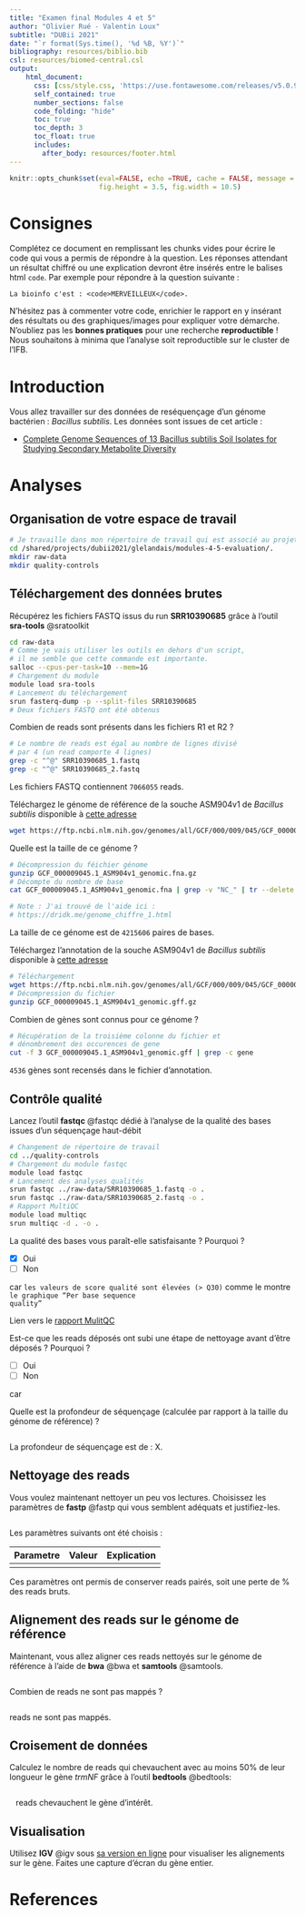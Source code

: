 ```yaml
---
title: "Examen final Modules 4 et 5"
author: "Olivier Rué - Valentin Loux"
subtitle: "DUBii 2021"
date: "`r format(Sys.time(), '%d %B, %Y')`"
bibliography: resources/biblio.bib 
csl: resources/biomed-central.csl
output:
    html_document:
      css: [css/style.css, 'https://use.fontawesome.com/releases/v5.0.9/css/all.css']
      self_contained: true
      number_sections: false
      code_folding: "hide"
      toc: true
      toc_depth: 3
      toc_float: true
      includes:
        after_body: resources/footer.html
---
```


```r
knitr::opts_chunk$set(eval=FALSE, echo =TRUE, cache = FALSE, message = FALSE, warning = FALSE, cache.lazy = FALSE,
                      fig.height = 3.5, fig.width = 10.5)
```

# Consignes {-}

Complétez ce document en remplissant les chunks vides pour écrire le code qui vous a permis de répondre à la question. Les réponses attendant un résultat chiffré ou une explication devront être insérés entre le balises html `code`. Par exemple pour répondre à la question suivante :

    La bioinfo c'est : <code>MERVEILLEUX</code>.
    
N'hésitez pas à commenter votre code, enrichier le rapport en y insérant des résultats ou des graphiques/images pour expliquer votre démarche. N'oubliez pas les **bonnes pratiques** pour une recherche **reproductible** !
Nous souhaitons à minima que l'analyse soit reproductible sur le cluster de l'IFB.

# Introduction {-}

Vous allez travailler sur des données de reséquençage d'un génome bactérien : _Bacillus subtilis_. Les données sont issues de cet article :

* [Complete Genome Sequences of 13 Bacillus subtilis Soil Isolates for Studying Secondary Metabolite Diversity](https://mra.asm.org/content/9/2/e01406-19)

# Analyses

## Organisation de votre espace de travail

```bash
# Je travaille dans mon répertoire de travail qui est associé au projet "dubii2021" sur le cluster de l'IFB.
cd /shared/projects/dubii2021/glelandais/modules-4-5-evaluation/.
mkdir raw-data
mkdir quality-controls
```

## Téléchargement des données brutes

Récupérez les fichiers FASTQ issus du run **SRR10390685** grâce à l'outil <strong class="tool">sra-tools</strong> @sratoolkit

```bash
cd raw-data
# Comme je vais utiliser les outils en dehors d'un script,
# il me semble que cette commande est importante.
salloc --cpus-per-task=10 --mem=1G
# Chargement du module
module load sra-tools
# Lancement du téléchargement
srun fasterq-dump -p --split-files SRR10390685
# Deux fichiers FASTQ ont été obtenus
```

Combien de reads sont présents dans les fichiers R1 et R2 ?

```bash
# Le nombre de reads est égal au nombre de lignes divisé 
# par 4 (un read comporte 4 lignes)
grep -c "^@" SRR10390685_1.fastq
grep -c "^@" SRR10390685_2.fastq
```

Les fichiers FASTQ contiennent <code>7066055</code> reads.

Téléchargez le génome de référence de la souche ASM904v1 de _Bacillus subtilis_ disponible à [cette adresse](https://ftp.ncbi.nlm.nih.gov/genomes/all/GCF/000/009/045/GCF_000009045.1_ASM904v1/GCF_000009045.1_ASM904v1_genomic.fna.gz)

```bash
wget https://ftp.ncbi.nlm.nih.gov/genomes/all/GCF/000/009/045/GCF_000009045.1_ASM904v1/GCF_000009045.1_ASM904v1_genomic.fna.gz
```

Quelle est la taille de ce génome ?

```bash
# Décompression du féichier génome
gunzip GCF_000009045.1_ASM904v1_genomic.fna.gz
# Décompte du nombre de base
cat GCF_000009045.1_ASM904v1_genomic.fna | grep -v "NC_" | tr --delete "\n" | wc -c

# Note : J'ai trouvé de l'aide ici :
# https://dridk.me/genome_chiffre_1.html
```

La taille de ce génome est de <code>4215606</code> paires de bases.

Téléchargez l'annotation de la souche ASM904v1 de _Bacillus subtilis_ disponible à [cette adresse](https://ftp.ncbi.nlm.nih.gov/genomes/all/GCF/000/009/045/GCF_000009045.1_ASM904v1/GCF_000009045.1_ASM904v1_genomic.gff.gz)

```bash
# Téléchargement
wget https://ftp.ncbi.nlm.nih.gov/genomes/all/GCF/000/009/045/GCF_000009045.1_ASM904v1/GCF_000009045.1_ASM904v1_genomic.gff.gz
# Décompression du fichier
gunzip GCF_000009045.1_ASM904v1_genomic.gff.gz
```

Combien de gènes sont connus pour ce génome ?

```bash
# Récupération de la troisième colonne du fichier et
# dénombrement des occurences de gene
cut -f 3 GCF_000009045.1_ASM904v1_genomic.gff | grep -c gene
```

<code>4536</code> gènes sont recensés dans le fichier d'annotation.

## Contrôle qualité

Lancez l'outil <strong class="tool">fastqc</strong> @fastqc dédié à l'analyse de la qualité des bases issues d'un séquençage haut-débit

```bash
# Changement de répertoire de travail
cd ../quality-controls
# Chargement du module fastqc
module load fastqc
# Lancement des analyses qualités
srun fastqc ../raw-data/SRR10390685_1.fastq -o .
srun fastqc ../raw-data/SRR10390685_2.fastq -o .
# Rapport MultiQC
module load multiqc
srun multiqc -d . -o .
```

La qualité des bases vous paraît-elle satisfaisante ? Pourquoi ?

- [x] Oui
- [ ] Non


car <code>les valeurs de score qualité sont élevées (> Q30)</code> comme le montre <code>le graphique "Per base sequence quality"</code>

Lien vers le [rapport MulitQC]()

Est-ce que les reads déposés ont subi une étape de nettoyage avant d'être déposés ? Pourquoi ?

- [ ] Oui
- [ ] Non

car <code></code>

Quelle est la profondeur de séquençage (calculée par rapport à la taille du génome de référence) ?

```bash

```

La profondeur de séquençage est de : <code></code> X.

## Nettoyage des reads

Vous voulez maintenant nettoyer un peu vos lectures. Choisissez les paramètres de <strong class="tool">fastp</strong> @fastp qui vous semblent adéquats et justifiez-les.

```bash

```

Les paramètres suivants ont été choisis : 


|Parametre | Valeur | Explication |
|----------|--------|-------------|
|  |  |  |



Ces paramètres ont permis de conserver <code></code> reads pairés, soit une perte de <code></code>% des reads bruts.

## Alignement des reads sur le génome de référence

Maintenant, vous allez aligner ces reads nettoyés sur le génome de référence à l'aide de <strong class="tool">bwa</strong> @bwa et <strong class="tool">samtools</strong> @samtools.

```bash

```

Combien de reads ne sont pas mappés ?

```bash

```


<code></code> reads ne sont pas mappés.

## Croisement de données

Calculez le nombre de reads qui chevauchent avec au moins 50% de leur longueur le gène _trmNF_ grâce à l'outil <strong class="tool">bedtools</strong> @bedtools:

```bash

```

<code> </code> reads chevauchent le gène d'intérêt.


## Visualisation

Utilisez <strong class="tool">IGV</strong> @igv sous [sa version en ligne](https://igv.org/app/) pour visualiser les alignements sur le gène. Faites une capture d'écran du gène entier.

# References